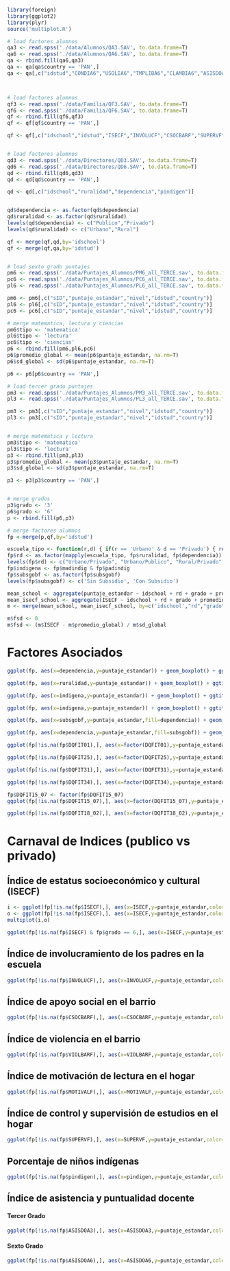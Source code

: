 ```r
library(foreign)
library(ggplot2)
library(plyr)
source('multiplot.R')

# load factores alumnos
qa3 <- read.spss('./data/Alumnos/QA3.SAV', to.data.frame=T)
qa6 <- read.spss('./data/Alumnos/QA6.SAV', to.data.frame=T)
qa <- rbind.fill(qa6,qa3)
qa <- qa[qa$country == 'PAN',]
qa <- qa[,c("idstud","CONDIA6","USOLIA6","TMPLIBA6","CLAMBIA6","ASISDOA6","RECREA3","PDORGA3","ASISDOA3")]



# load factores alumnos
qf3 <- read.spss('./data/Familia/QF3.SAV', to.data.frame=T)
qf6 <- read.spss('./data/Familia/QF6.SAV', to.data.frame=T)
qf <- rbind.fill(qf6,qf3)
qf <- qf[qf$country == 'PAN',]

qf <- qf[,c("idschool","idstud","ISECF","INVOLUCF","CSOCBARF","SUPERVF","RECREAF","SERVBARF","VIOLBARF","MOTIVALF","subsgobf","padindig","madindig","DQFIT01","DQFIT25","DQFIT31","DQFIT34","DQFIT15_07","DQFIT18_02")]


# load factores alumnos
qd3 <- read.spss('./data/Directores/QD3.SAV', to.data.frame=T)
qd6 <- read.spss('./data/Directores/QD6.SAV', to.data.frame=T)
qd <- rbind.fill(qd6,qd3)
qd <- qd[qd$country == 'PAN',]

qd <- qd[,c("idschool","ruralidad","dependencia","pindigen")]


qd$dependencia <- as.factor(qd$dependencia)
qd$ruralidad <- as.factor(qd$ruralidad)
levels(qd$dependencia) <- c("Publico","Privado")
levels(qd$ruralidad) <- c("Urbano","Rural")

qf <- merge(qf,qd,by='idschool')
qf <- merge(qf,qa,by='idstud')


# load sexto grado puntajes
pm6 <- read.spss('./data/Puntajes_Alumnos/PM6_all_TERCE.sav', to.data.frame=T)
pc6 <- read.spss('./data/Puntajes_Alumnos/PC6_all_TERCE.sav', to.data.frame=T)
pl6 <- read.spss('./data/Puntajes_Alumnos/PL6_all_TERCE.sav', to.data.frame=T)

pm6 <- pm6[,c("sID","puntaje_estandar","nivel","idstud","country")]
pl6 <- pl6[,c("sID","puntaje_estandar","nivel","idstud","country")]
pc6 <- pc6[,c("sID","puntaje_estandar","nivel","idstud","country")]

# merge matematica, lectura y ciencias
pm6$tipo <- 'matematica'
pl6$tipo <- 'lectura'
pc6$tipo <- 'ciencias'
p6 <- rbind.fill(pm6,pl6,pc6)
p6$promedio_global <- mean(p6$puntaje_estandar, na.rm=T)
p6$sd_global <- sd(p6$puntaje_estandar, na.rm=T)

p6 <- p6[p6$country == 'PAN',]

# load tercer grado puntajes
pm3 <- read.spss('./data/Puntajes_Alumnos/PM3_all_TERCE.sav', to.data.frame=T)
pl3 <- read.spss('./data/Puntajes_Alumnos/PL3_all_TERCE.sav', to.data.frame=T)

pm3 <- pm3[,c("sID","puntaje_estandar","nivel","idstud","country")]
pl3 <- pm3[,c("sID","puntaje_estandar","nivel","idstud","country")]


# merge matematica y lectura
pm3$tipo <- 'matematica'
pl3$tipo <- 'lectura'
p3 <- rbind.fill(pm3,pl3)
p3$promedio_global <- mean(p3$puntaje_estandar, na.rm=T)
p3$sd_global <- sd(p3$puntaje_estandar, na.rm=T)

p3 <- p3[p3$country == 'PAN',]


# merge grados
p3$grado <- '3'
p6$grado <- '6'
p <- rbind.fill(p6,p3)

# merge factores alumnos
fp <-merge(p,qf,by='idstud')

escuela_tipo <- function(r,d) { if(r == 'Urbano' & d == 'Privado') { return(0) } else if (r == 'Urbano' & d == 'Publico') { return(1) } else if (r == 'Rural' & d == 'Privado') {return(2)} else {return(3)}}
fp$rd <- as.factor(mapply(escuela_tipo, fp$ruralidad, fp$dependencia))
levels(fp$rd) <- c("Urbano/Privado", "Urbano/Publico", "Rural/Privado", "Rural/Publico")
fp$indigena <- fp$madindig & fp$padindig
fp$subsgobf <- as.factor(fp$subsgobf)
levels(fp$subsgobf) <- c('Sin Subsidio', 'Con Subsidio')

mean_school <- aggregate(puntaje_estandar ~ idschool + rd + grado + promedio_global + sd_global, fp, mean)
mean_isecf_school <- aggregate(ISECF ~ idschool + rd + grado + promedio_global + sd_global, fp, mean)
m <- merge(mean_school, mean_isecf_school, by=c('idschool',"rd","grado", "promedio_global", "sd_global"))

m$fsd <- 0
m$fsd <- (m$ISECF - m$promedio_global) / m$sd_global


```

# Factores Asociados

```r
ggplot(fp, aes(x=dependencia,y=puntaje_estandar)) + geom_boxplot() + ggtitle("Distribucion de Puntaje por Dependencia") + xlab('') + scale_y_continuous(limits=c(0,1000),breaks = sort(c(seq.int(0,1000, length.out=5), as.integer(mean(fp$puntaje_estandar,na.rm=T))))) + geom_hline(y=mean(fp$puntaje_estandar,na.rm=T), colour="red", linetype = "longdash")
```

```r
ggplot(fp, aes(x=ruralidad,y=puntaje_estandar)) + geom_boxplot() + ggtitle("Distribucion de Puntaje por Ruralidad") + xlab('') + scale_y_continuous(limits=c(0,1000),breaks = sort(c(seq.int(0,1000, length.out=5), as.integer(mean(fp$puntaje_estandar,na.rm=T))))) + geom_hline(y=mean(fp$puntaje_estandar,na.rm=T), colour="red", linetype = "longdash")
```

```r
ggplot(fp, aes(x=indigena,y=puntaje_estandar)) + geom_boxplot() + ggtitle("Distribucion de Puntaje por Etnicidad Originaria") + xlab('') + scale_x_discrete(labels=c('No Indingena', 'Indingena')) + scale_y_continuous(limits=c(0,1000),breaks = sort(c(seq.int(0,1000, length.out=5), as.integer(mean(fp$puntaje_estandar,na.rm=T))))) + geom_hline(y=mean(fp$puntaje_estandar,na.rm=T), colour="red", linetype = "longdash")
```

```r
ggplot(fp, aes(x=indigena,y=puntaje_estandar)) + geom_boxplot() + ggtitle("Distribucion de Puntaje por Etnicidad Originaria") + xlab('') + scale_x_discrete(labels=c('No Indingena', 'Indingena')) + scale_y_continuous(limits=c(0,1000),breaks = sort(c(seq.int(0,1000, length.out=5), as.integer(mean(fp$puntaje_estandar,na.rm=T))))) + geom_hline(y=mean(fp$puntaje_estandar,na.rm=T), colour="red", linetype = "longdash") + facet_grid( . ~ ruralidad)
```


```r
ggplot(fp, aes(x=subsgobf,y=puntaje_estandar,fill=dependencia)) + geom_boxplot() + ggtitle("Distribucion de Puntaje por Subsidio de Gobierno") + xlab('')  + scale_x_discrete(labels=c('Sin Subsidio', 'Con Subsidio')) + scale_y_continuous(limits=c(0,1000),breaks = sort(c(seq.int(0,1000, length.out=5), as.integer(mean(fp$puntaje_estandar,na.rm=T))))) + geom_hline(y=mean(fp$puntaje_estandar,na.rm=T), colour="red", linetype = "longdash")
```

```r
ggplot(fp, aes(x=dependencia,y=puntaje_estandar,fill=subsgobf)) + geom_boxplot() + ggtitle("Distribucion de Puntaje por Subsidio de Gobierno") + xlab('')  + scale_x_discrete(labels=c('Publico', 'Privado')) + scale_y_continuous(limits=c(0,1000),breaks = sort(c(seq.int(0,1000, length.out=5), as.integer(mean(fp$puntaje_estandar,na.rm=T))))) + geom_hline(y=mean(fp$puntaje_estandar,na.rm=T), colour="red", linetype = "longdash")
```

```r
ggplot(fp[!is.na(fp$DQFIT01),], aes(x=factor(DQFIT01),y=puntaje_estandar)) + geom_boxplot() + ggtitle("¿Cuál es su relación con el niño/la niña que está participando en la evaluación?") + xlab('')  + scale_x_discrete(labels=c('Madre', 'Padre','Abuelo/a','Hermano/a','Padrastro/Madrastra','Otro Familiar','No soy Familiar')) + scale_y_continuous(limits=c(0,1000),breaks = sort(c(seq.int(0,1000, length.out=5), as.integer(mean(fp$puntaje_estandar,na.rm=T))))) + geom_hline(y=mean(fp$puntaje_estandar,na.rm=T), colour="red", linetype = "longdash")
```

```r
ggplot(fp[!is.na(fp$DQFIT25),], aes(x=factor(DQFIT25),y=puntaje_estandar)) + geom_boxplot() + ggtitle("¿Con qué frecuencia el estudiante ha faltado al colegio en los últimos seis meses?") + xlab('')  + scale_x_discrete(labels=c('Nunca','Par de veces por semestre','Par de veces por mes','Una vez por semana','Varios dias por semana','No se')) + scale_y_continuous(limits=c(0,1000),breaks = sort(c(seq.int(0,1000, length.out=5), as.integer(mean(fp$puntaje_estandar,na.rm=T))))) + geom_hline(y=mean(fp$puntaje_estandar,na.rm=T), colour="red", linetype = "longdash")
```
```r
ggplot(fp[!is.na(fp$DQFIT31),], aes(x=factor(DQFIT31),y=puntaje_estandar)) + geom_boxplot() + ggtitle("Usted diría que la escuela a la que asiste el niño...") + xlab('')  + scale_x_discrete(labels=c('Unica opcion disponible','Primera opcion entre varias',"No era primera entre varias opciones")) + facet_grid( . ~ dependencia) + scale_y_continuous(limits=c(0,1000),breaks = sort(c(seq.int(0,1000, length.out=5), as.integer(mean(fp$puntaje_estandar,na.rm=T))))) + geom_hline(y=mean(fp$puntaje_estandar,na.rm=T), colour="red", linetype = "longdash")
```

```r
ggplot(fp[!is.na(fp$DQFIT34),], aes(x=factor(DQFIT34),y=puntaje_estandar)) + geom_boxplot() + ggtitle("¿Para qué usa la información que le entrega la escuela?") + xlab('')  + scale_x_discrete(labels=c('Conocer el progreso del estudiante','Apoyar, llamar la atencion, felicitar')) + scale_y_continuous(limits=c(0,1000),breaks = sort(c(seq.int(0,1000, length.out=5), as.integer(mean(fp$puntaje_estandar,na.rm=T))))) + geom_hline(y=mean(fp$puntaje_estandar,na.rm=T), colour="red", linetype = "longdash")
```

```r
fp$DQFIT15_07 <- factor(fp$DQFIT15_07)
ggplot(fp[!is.na(fp$DQFIT15_07),], aes(x=factor(DQFIT15_07),y=puntaje_estandar)) + geom_boxplot() + ggtitle("¿Cuenta con Conexión a Internet?") + xlab('')  + scale_x_discrete(labels=c('No','Si')) + scale_y_continuous(limits=c(0,1000),breaks = sort(c(seq.int(0,1000, length.out=5), as.integer(mean(fp$puntaje_estandar,na.rm=T))))) + geom_hline(y=mean(fp$puntaje_estandar,na.rm=T), colour="red", linetype = "longdash")
```

```r
ggplot(fp[!is.na(fp$DQFIT18_02),], aes(x=factor(DQFIT18_02),y=puntaje_estandar)) + geom_boxplot() + ggtitle("En el lugar donde está el hogar del niño, ¿disponen de Escuelas?") + xlab('')  + scale_x_discrete(labels=c('No hay','Si, pero lejos', 'Si, hay uno cerca', 'Si, hay varios cerca')) + facet_grid( ruralidad ~ . ) + scale_y_continuous(limits=c(0,1000),breaks = sort(c(seq.int(0,1000, length.out=5), as.integer(mean(fp$puntaje_estandar,na.rm=T))))) + geom_hline(y=mean(fp$puntaje_estandar,na.rm=T), colour="red", linetype = "longdash")
```

# Carnaval de Indices (publico vs privado)
## Índice de estatus socioeconómico y cultural (ISECF)

```r
i <- ggplot(fp[!is.na(fp$ISECF),], aes(x=ISECF,y=puntaje_estandar,color=dependencia)) + geom_point(alpha = 0.00001) + stat_smooth(se=F,method=lm) + facet_grid( grado ~ tipo) + xlab('')
o <- ggplot(fp[!is.na(fp$ISECF),], aes(x=ISECF,y=puntaje_estandar,color=ruralidad)) + geom_point(alpha = 0.00001) + stat_smooth(se=F,method=lm) + facet_grid( grado ~ tipo)
multiplot(i,o)
```

```r
ggplot(fp[!is.na(fp$ISECF) & fp$grado == 6,], aes(x=ISECF,y=puntaje_estandar,color=tipo)) + geom_point(alpha = 0) + stat_smooth(se=F,method=lm) + facet_grid( ruralidad ~ dependencia)
```

## Índice de involucramiento de los padres en la escuela

```r
ggplot(fp[!is.na(fp$INVOLUCF),], aes(x=INVOLUCF,y=puntaje_estandar,color=dependencia)) + geom_point(alpha = 0) + stat_smooth(se=F,method=lm) + facet_grid( grado ~ tipo)
```

## Índice de apoyo social en el barrio

```r
ggplot(fp[!is.na(fp$CSOCBARF),], aes(x=CSOCBARF,y=puntaje_estandar,color=dependencia)) + geom_point(alpha = 0) + stat_smooth(se=F,method=lm) + facet_grid( grado ~ tipo)
```

## Índice de violencia en el barrio

```r
ggplot(fp[!is.na(fp$VIOLBARF),], aes(x=VIOLBARF,y=puntaje_estandar,color=dependencia)) + geom_point(alpha = 0) + stat_smooth(se=F,method=lm) + facet_grid( grado ~ tipo)
```

## Índice de motivación de lectura en el hogar

```r
ggplot(fp[!is.na(fp$MOTIVALF),], aes(x=MOTIVALF,y=puntaje_estandar,color=dependencia)) + geom_point(alpha = 0) + stat_smooth(se=F,method=lm) + facet_grid( grado ~ tipo)
```

##  Índice de control y supervisión de estudios en el hogar

```r
ggplot(fp[!is.na(fp$SUPERVF),], aes(x=SUPERVF,y=puntaje_estandar,color=dependencia)) + geom_point(alpha = 0) + stat_smooth(se=F,method=lm) + facet_grid( grado ~ tipo)
```

## Porcentaje de niños indígenas

```r
ggplot(fp[!is.na(fp$pindigen),], aes(x=pindigen,y=puntaje_estandar,color=dependencia)) + geom_point(alpha = 0) + stat_smooth(se=F,method=lm) + facet_grid( grado ~ tipo)
```

## Índice de asistencia y puntualidad docente

#### Tercer Grado
```r
ggplot(fp[!is.na(fp$ASISDOA3),], aes(x=ASISDOA3,y=puntaje_estandar,color=dependencia)) + geom_point(alpha = 0) + stat_smooth(se=F,method=lm) + facet_grid( . ~ tipo)
```

#### Sexto Grado
```r
ggplot(fp[!is.na(fp$ASISDOA6),], aes(x=ASISDOA6,y=puntaje_estandar,color=dependencia)) + geom_point(alpha = 0) + stat_smooth(se=F,method=lm) + facet_grid( . ~ tipo)
```


